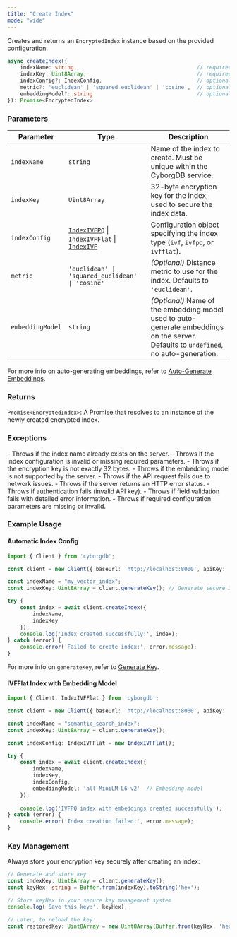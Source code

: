 ```yaml
---
title: "Create Index"
mode: "wide"
---
```


Creates and returns an `EncryptedIndex` instance based on the provided configuration.

```typescript
async createIndex({
    indexName: string,                                      // required
    indexKey: Uint8Array,                                   // required
    indexConfig?: IndexConfig,                              // optional, default: IndexIVFFlat()
    metric?: 'euclidean' | 'squared_euclidean' | 'cosine',  // optional, default: 'euclidean'
    embeddingModel?: string                                 // optional, default: undefined
}): Promise<EncryptedIndex>
```

### Parameters

| Parameter | Type | Description |
|---------------|--------------------|----------------------------------------------------------------------------------------|
| `indexName` | `string` | Name of the index to create. Must be unique within the CyborgDB service. |
| `indexKey` | `Uint8Array` | 32-byte encryption key for the index, used to secure the index data. |
| `indexConfig` | [`IndexIVFPQ`](../types#indexivfpq) \| [`IndexIVFFlat`](../types#indexivfflat) \| [`IndexIVF`](../types#indexivf) | Configuration object specifying the index type (`ivf`, `ivfpq`, or `ivfflat`). |
| `metric` | `'euclidean' \| 'squared_euclidean' \| 'cosine'` | _(Optional)_ Distance metric to use for the index. Defaults to `'euclidean'`. |
| `embeddingModel` | `string` | _(Optional)_ Name of the embedding model used to auto-generate embeddings on the server. Defaults to `undefined`, no auto-generation. |

<Note>For more info on auto-generating embeddings, refer to [Auto-Generate Embeddings](../../guides/data-operations/add-items#automatic-embedding-generation).</Note>

### Returns

`Promise<EncryptedIndex>`: A Promise that resolves to an instance of the newly created encrypted index.

### Exceptions

<AccordionGroup>
    <Accordion title="Error">
        - Throws if the index name already exists on the server.
        - Throws if the index configuration is invalid or missing required parameters.
        - Throws if the encryption key is not exactly 32 bytes.
        - Throws if the embedding model is not supported by the server.
    </Accordion>
    <Accordion title="Network/API Errors">
        - Throws if the API request fails due to network issues.
        - Throws if the server returns an HTTP error status.
        - Throws if authentication fails (invalid API key).
    </Accordion>
    <Accordion title="Validation Errors">
        - Throws if field validation fails with detailed error information.
        - Throws if required configuration parameters are missing or invalid.
    </Accordion>
</AccordionGroup>

### Example Usage

#### Automatic Index Config

```typescript
import { Client } from 'cyborgdb';

const client = new Client({ baseUrl: 'http://localhost:8000', apiKey: 'your-api-key' });

const indexName = "my_vector_index";
const indexKey: Uint8Array = client.generateKey(); // Generate secure 32-byte key

try {
    const index = await client.createIndex({
        indexName,
        indexKey
    });
    console.log('Index created successfully:', index);
} catch (error) {
    console.error('Failed to create index:', error.message);
}
```

<Tip>For more info on `generateKey`, refer to [Generate Key](./generate-key).</Tip>

#### IVFFlat Index with Embedding Model

```typescript
import { Client, IndexIVFFlat } from 'cyborgdb';

const client = new Client({ baseUrl: 'http://localhost:8000', apiKey: 'your-api-key' });

const indexName = "semantic_search_index";
const indexKey: Uint8Array = client.generateKey();

const indexConfig: IndexIVFFlat = new IndexIVFFlat();

try {
    const index = await client.createIndex({
        indexName,
        indexKey,
        indexConfig,
        embeddingModel: 'all-MiniLM-L6-v2'  // Embedding model
    });
    
    console.log('IVFPQ index with embeddings created successfully');
} catch (error) {
    console.error('Index creation failed:', error.message);
}
```

### Key Management

Always store your encryption key securely after creating an index:

```typescript
// Generate and store key
const indexKey: Uint8Array = client.generateKey();
const keyHex: string = Buffer.from(indexKey).toString('hex');

// Store keyHex in your secure key management system
console.log('Save this key:', keyHex);

// Later, to reload the key:
const restoredKey: Uint8Array = new Uint8Array(Buffer.from(keyHex, 'hex'));
```
